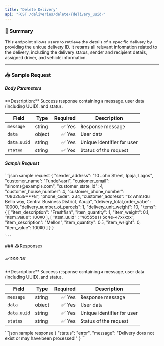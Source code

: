 ```yaml
---
title: "Delete Delivery"
api: "POST /deliveries/delete/{delivery_uuid}"
---
```


### 📝 Summary

This endpoint allows users to retrieve the details of a specific delivery by providing the unique delivery ID. It returns all relevant information related to the delivery, including the delivery status, sender and recipient details, assigned driver, and vehicle information.

---

### 📥 Sample Request
##### Body Parameters
<Expandable>
**Description:** Success response containing a message, user data (including UUID), and status.

| **Field**   | **Type** | **Required** | **Description**          |
|-------------|----------|-------------:|---------------------------|
| `message`   | string   | ✅ Yes       | Response message          |
| `data`      | object   | ✅ Yes       | User data                 |
| `data.uuid` | string   | ✅ Yes       | Unique identifier for user |
| `status`    | string   | ✅ Yes       | Status of the request     |
</Expandable>

##### Sample Request
<Expandable>
    ```json sample request
    {
        "sender_address": "10 John Street, Ipaja, Lagos",
        "customer_name": "TundeNasri",
        "customer_email": "sinoma@example.com",
        "customer_state_id": 4,
        "customer_house_number": 4,
        "customer_phone_number": "0802839***8",
        "phone_code": 234,
        "customer_address": "12 Ahmadu Bello way, Central Business District, Abuja",
        "delivery_total_order_value": 10000,
        "delivery_number_of_parcels": 1,
        "delivery_unit_weight": 10,
        "items": {
            [
                "item_description": "Freshfish",
                "item_quantity": 1,
                "item_weight": 0.1,
                "item_value": 10000
            ],
            [
                "item_uuid" : "48555811-5c4e-47xxxxx",
                "item_description": "Mellon",
                "item_quantity": 0.5,
                "item_weight": 0,
                "item_value": 10000
            ]
        }
    }
    
    ```
</Expandable>
### 📤 Responses

##### ✅ 200 OK

<Expandable>
**Description:** Success response containing a message, user data (including UUID), and status.

| **Field**   | **Type** | **Required** | **Description**          |
|-------------|----------|-------------:|---------------------------|
| `message`   | string   | ✅ Yes       | Response message          |
| `data`      | object   | ✅ Yes       | User data                 |
| `data.uuid` | string   | ✅ Yes       | Unique identifier for user |
| `status`    | string   | ✅ Yes       | Status of the request     |
</Expandable>

<ResponseExample>
    ```json sample response
    {
        "status": "error",
        "message": "Delivery does not exist or may have been processed!"
    }
    ```
</ResponseExample>

